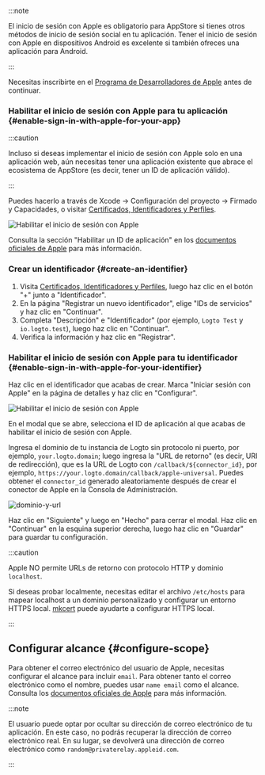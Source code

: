 :::note

El inicio de sesión con Apple es obligatorio para AppStore si tienes otros métodos de inicio de sesión social en tu aplicación.
Tener el inicio de sesión con Apple en dispositivos Android es excelente si también ofreces una aplicación para Android.

:::

Necesitas inscribirte en el [Programa de Desarrolladores de Apple](https://developer.apple.com/programs/) antes de continuar.

### Habilitar el inicio de sesión con Apple para tu aplicación \{#enable-sign-in-with-apple-for-your-app}

:::caution

Incluso si deseas implementar el inicio de sesión con Apple solo en una aplicación web, aún necesitas tener una aplicación existente que abrace el ecosistema de AppStore (es decir, tener un ID de aplicación válido).

:::

Puedes hacerlo a través de Xcode -> Configuración del proyecto -> Firmado y Capacidades, o visitar [Certificados, Identificadores y Perfiles](https://developer.apple.com/account/resources/identifiers/list/bundleId).

![Habilitar el inicio de sesión con Apple](./assets/enable-sign-in-with-apple-in-xcode.png)

Consulta la sección "Habilitar un ID de aplicación" en los [documentos oficiales de Apple](https://developer.apple.com/documentation/sign_in_with_apple/configuring_your_environment_for_sign_in_with_apple) para más información.

### Crear un identificador \{#create-an-identifier}

1. Visita [Certificados, Identificadores y Perfiles](https://developer.apple.com/account/resources/identifiers/list/serviceId), luego haz clic en el botón "+" junto a "Identificador".
2. En la página "Registrar un nuevo identificador", elige "IDs de servicios" y haz clic en "Continuar".
3. Completa "Descripción" e "Identificador" (por ejemplo, `Logto Test` y `io.logto.test`), luego haz clic en "Continuar".
4. Verifica la información y haz clic en "Registrar".

### Habilitar el inicio de sesión con Apple para tu identificador \{#enable-sign-in-with-apple-for-your-identifier}

Haz clic en el identificador que acabas de crear. Marca "Iniciar sesión con Apple" en la página de detalles y haz clic en "Configurar".

![Habilitar el inicio de sesión con Apple](./assets/enable-sign-in-with-apple.png)

En el modal que se abre, selecciona el ID de aplicación al que acabas de habilitar el inicio de sesión con Apple.

Ingresa el dominio de tu instancia de Logto sin protocolo ni puerto, por ejemplo, `your.logto.domain`; luego ingresa la "URL de retorno" (es decir, URI de redirección), que es la URL de Logto con `/callback/${connector_id}`, por ejemplo, `https://your.logto.domain/callback/apple-universal`. Puedes obtener el `connector_id` generado aleatoriamente después de crear el conector de Apple en la Consola de Administración.

![dominio-y-url](./assets/domain-and-url.png)

Haz clic en "Siguiente" y luego en "Hecho" para cerrar el modal. Haz clic en "Continuar" en la esquina superior derecha, luego haz clic en "Guardar" para guardar tu configuración.

:::caution

Apple NO permite URLs de retorno con protocolo HTTP y dominio `localhost`.

Si deseas probar localmente, necesitas editar el archivo `/etc/hosts` para mapear localhost a un dominio personalizado y configurar un entorno HTTPS local. [mkcert](https://github.com/FiloSottile/mkcert) puede ayudarte a configurar HTTPS local.

:::

## Configurar alcance \{#configure-scope}

Para obtener el correo electrónico del usuario de Apple, necesitas configurar el alcance para incluir `email`. Para obtener tanto el correo electrónico como el nombre, puedes usar `name email` como el alcance. Consulta los [documentos oficiales de Apple](https://developer.apple.com/documentation/sign_in_with_apple/sign_in_with_apple_js/incorporating_sign_in_with_apple_into_other_platforms#3332113) para más información.

:::note

El usuario puede optar por ocultar su dirección de correo electrónico de tu aplicación. En este caso, no podrás recuperar la dirección de correo electrónico real. En su lugar, se devolverá una dirección de correo electrónico como `random@privaterelay.appleid.com`.

:::
